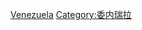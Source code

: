 {{Commonscat|Military of Venezuela}}

[[Category:南美洲各国军事|Venezuela]]
[[Category:委内瑞拉|Category:委内瑞拉]]